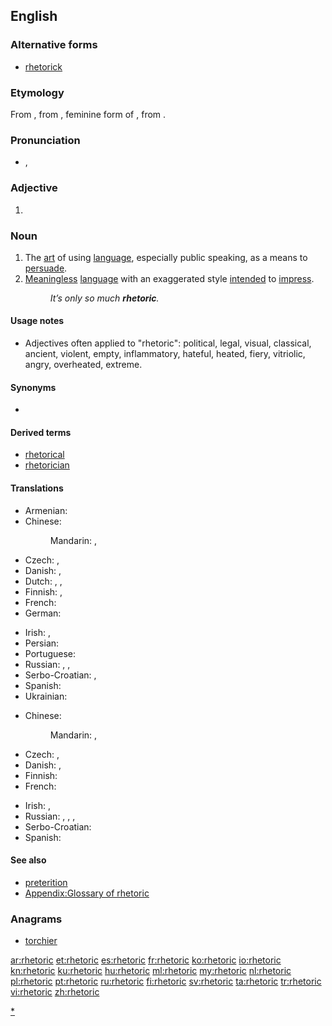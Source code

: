 ==English==

{{wikipedia}}
{{rft}}

===Alternative forms===
* [[rhetorick]] {{qualifier|obsolete}}

===Etymology===
From {{etyl|la}} {{term|rhetorica|rhētorica|lang=la}}, from {{etyl|grc}} {{term|sc=polytonic|ῥητορική|tr=rhētorikē|lang=grc}}, feminine form of {{term|sc=polytonic|ῥητορικός|tr=rhētorikos||concerning public speech|lang=grc}}, from {{term|sc=polytonic|ῥήτωρ|tr=rhētōr||public speaker|lang=grc}}.

===Pronunciation===
* {{IPA|/ˈɹɛtəɹɪk/}}, {{X-SAMPA|/"rEt@rIk/}}

===Adjective===
{{en-adj|?}}

# {{synonym of|rhetorical}}

===Noun===
{{en-noun|s|-}}

# The [[art]] of using [[language]], especially public speaking, as a means to [[persuade]].
# [[meaningless|Meaningless]] [[language]] with an exaggerated style [[intend]]ed to [[impress]].
#: ''It’s only so much '''rhetoric'''.''

====Usage notes====
* Adjectives often applied to "rhetoric": <!-- by kind or area of application -->political, legal, visual, classical, ancient, <!-- by quality -->violent, empty, inflammatory, hateful, heated, fiery, vitriolic, angry, overheated, extreme.

====Synonyms====
* {{l|en|wordcraft}}

====Derived terms====
* [[rhetorical]]
* [[rhetorician]]

====Translations====
{{trans-top|art of using language for persuasion}}
* Armenian: {{t-|hy|հռետորաբանություն|tr=hṙetorabanutʿyun|sc=Armn}}
* Chinese:
*: Mandarin: {{t|cmn|修辭|sc=Hani}}, {{t|cmn|修辞|tr=xiūcí|sc=Hani}}
* Czech: {{t-|cs|řečnictví|n}}, {{t-|cs|rétorika|f}}
* Danish: {{t-|da|retorik}}, {{t-|da|velformuleret}}
* Dutch: {{t-|nl|redekunde|f}}, {{t+|nl|retorica|f}}, {{t+|nl|retoriek|f}}
* Finnish: {{t-|fi|puhetaito}}, {{t+|fi|retoriikka}}
* French: {{t+|fr|rhétorique|f}}
* German: {{t+|de|Rhetorik|f}}
{{trans-mid}}
* Irish: {{t-|ga|reitric|f}}, {{t-|ga|roscaireacht|f}}
* Persian: {{t+|fa|بلاغت|sc=fa-Arab}}
* Portuguese: {{t+|pt|retórica|f}}
* Russian: {{t+|ru|красноречие|n|tr=krasnoréčije|sc=Cyrl}}, {{t+|ru|краснобайство|n|tr=krasnobájstvo|sc=Cyrl}}, {{t+|ru|риторика|f|tr=ritórika|sc=Cyrl}}
* Serbo-Croatian: {{t-|sh|retorika|f|alt=retòrika}}, {{t-|sh|govorništvo|n|alt=gòvōrnīštvo}}
* Spanish: {{t+|es|retórica|f}}
* Ukrainian: {{t-|uk|реторика|f|tr=retóryka}}
{{trans-bottom}}

{{trans-top|meaningless language}}
* Chinese:
*: Mandarin: {{t|cmn|強詞奪理|sc=Hani}}, {{t|cmn|强词夺理|tr=qiángcíduólǐ|sc=Hani}}
* Czech: {{t-|cs|rétorika|f}}, {{t-|cs|floskule|f}}
* Danish: {{t-|da|retorik}}, {{t-|da|kancellistil}}
* Finnish: {{t+|fi|retoriikka}}
* French: {{t+|fr|rhétorique|f}}
{{trans-mid}}
* Irish: {{t-|ga|reitric|f}}, {{t-|ga|roscaireacht|f}}
* Russian: {{t+|ru|пустословие|n|tr=pustoslóvije|sc=Cyrl}}, {{t+|ru|фразёрство|n|tr=frazjórstvo|sc=Cyrl}}, {{t+|ru|словоблудие|n|tr=slovoblúdije|sc=Cyrl}}, {{t+|ru|пустозвонство|n|tr=pustozvónstvo|sc=Cyrl}}
* Serbo-Croatian: {{t-|sh|retorika|f|alt=retòrika}}
* Spanish: {{t+|es|retórica|f}}
{{trans-bottom}}

====See also====
* [[preterition]] <!-- you don't speak of something but you evoke it under a negative way -->
* [[Appendix:Glossary of rhetoric]]

===Anagrams===
* [[torchier#English|torchier]]

[[Category:en:Rhetoric|*]]

[[ar:rhetoric]]
[[et:rhetoric]]
[[es:rhetoric]]
[[fr:rhetoric]]
[[ko:rhetoric]]
[[io:rhetoric]]
[[kn:rhetoric]]
[[ku:rhetoric]]
[[hu:rhetoric]]
[[ml:rhetoric]]
[[my:rhetoric]]
[[nl:rhetoric]]
[[pl:rhetoric]]
[[pt:rhetoric]]
[[ru:rhetoric]]
[[fi:rhetoric]]
[[sv:rhetoric]]
[[ta:rhetoric]]
[[tr:rhetoric]]
[[vi:rhetoric]]
[[zh:rhetoric]]